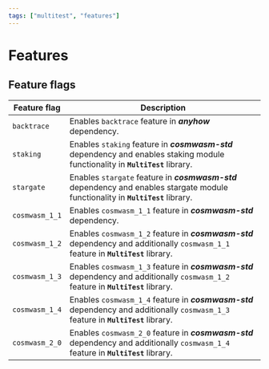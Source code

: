 ```yaml
---
tags: ["multitest", "features"]
---
```


# Features

## Feature flags

| Feature flag   | Description                                                                                                                         |
| -------------- | ----------------------------------------------------------------------------------------------------------------------------------- |
| `backtrace`    | Enables `backtrace` feature in _**anyhow**_ dependency.                                                                             |
| `staking`      | Enables `staking` feature in _**cosmwasm-std**_ dependency and enables staking module functionality in **`MultiTest`** library.     |
| `stargate`     | Enables `stargate` feature in _**cosmwasm-std**_ dependency and enables stargate module functionality in **`MultiTest`** library.   |
| `cosmwasm_1_1` | Enables `cosmwasm_1_1` feature in _**cosmwasm-std**_ dependency.                                                                    |
| `cosmwasm_1_2` | Enables `cosmwasm_1_2` feature in _**cosmwasm-std**_ dependency and additionally `cosmwasm_1_1` feature in **`MultiTest`** library. |
| `cosmwasm_1_3` | Enables `cosmwasm_1_3` feature in _**cosmwasm-std**_ dependency and additionally `cosmwasm_1_2` feature in **`MultiTest`** library. |
| `cosmwasm_1_4` | Enables `cosmwasm_1_4` feature in _**cosmwasm-std**_ dependency and additionally `cosmwasm_1_3` feature in **`MultiTest`** library. |
| `cosmwasm_2_0` | Enables `cosmwasm_2_0` feature in _**cosmwasm-std**_ dependency and additionally `cosmwasm_1_4` feature in **`MultiTest`** library. |
